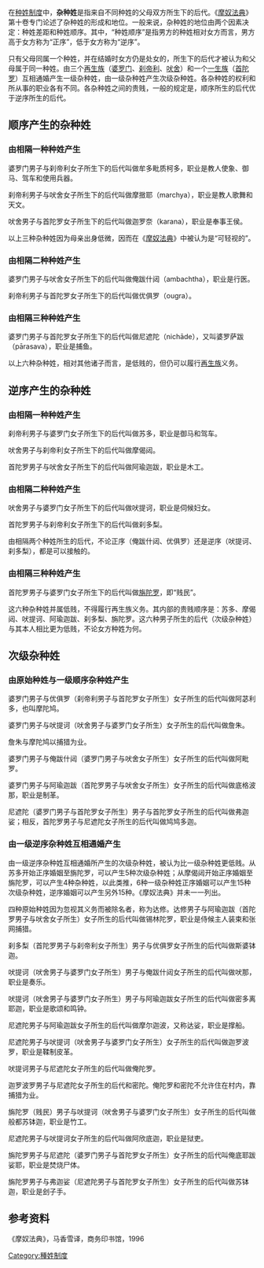 {{no footnotes|time=2017-03-13T01:02:32+00:00}}
在[[种姓制度|种姓制度]]中，'''杂种姓'''是指来自不同种姓的父母双方所生下的后代。《[[摩奴法典|摩奴法典]]》第十卷专门论述了杂种姓的形成和地位。一般来说，杂种姓的地位由两个因素决定：种姓差距和种姓顺序。其中，“种姓顺序”是指男方的种姓相对女方而言，男方高于女方称为“正序”，低于女方称为“逆序”。 

只有父母同属一个种姓，并在结婚时女方仍是处女的，所生下的后代才被认为和父母属于同一种姓。由三个[[再生族|再生族]]（[[婆罗门|婆罗门]]、[[刹帝利|刹帝利]]、[[吠舍|吠舍]]）和一个[[一生族|一生族]]（[[首陀罗|首陀罗]]）互相通婚产生一级杂种姓，由一级杂种姓产生次级杂种姓。各杂种姓的权利和所从事的职业各有不同。各杂种姓之间的贵贱，一般的规定是，顺序所生的后代优于逆序所生的后代。

== 顺序产生的杂种姓 ==
=== 由相隔一种种姓产生 ===
婆罗门男子与刹帝利女子所生下的后代叫做牟多毗质柯多，职业是教人使象、御马、驾车和使用兵器。

刹帝利男子与吠舍女子所生下的后代叫做摩㨖耶（marchya），职业是教人歌舞和天文。

吠舍男子与首陀罗女子所生下的后代叫做迦罗奈（karana），职业是奉事王侯。

以上三种杂种姓因为母亲出身低微，因而在《[[摩奴法典|摩奴法典]]》中被认为是“可轻视的”。

=== 由相隔二种种姓产生 ===
婆罗门男子与吠舍女子所生下的后代叫做俺跋什闼（ambachtha），职业是行医。

刹帝利男子与首陀罗女子所生下的后代叫做优俱罗（ougra）。

=== 由相隔三种种姓产生 ===
婆罗门男子与首陀罗女子所生下的后代叫做尼遮陀（nichāde），又叫婆罗萨跋（pārasava），职业是捕鱼。

以上六种杂种姓，相对其他诸子而言，是低贱的，但仍可以履行[[再生族|再生族]]义务。

== 逆序产生的杂种姓 ==
=== 由相隔一种种姓产生 ===
刹帝利男子与婆罗门女子所生下的后代叫做苏多，职业是御马和驾车。

吠舍男子与刹帝利女子所生下的后代叫做摩偈闼。

首陀罗男子与吠舍女子所生下的后代叫做阿瑜迦跋，职业是木工。
=== 由相隔二种种姓产生 ===
吠舍男子与婆罗门女子所生下的后代叫做吠提诃，职业是伺候妇女。

首陀罗男子与刹帝利女子所生下的后代叫做刹多梨。

由相隔两个种姓所生的后代，不论正序（俺跋什闼、优俱罗）还是逆序（吠提诃、刹多梨），都是可以接触的。
=== 由相隔三种种姓产生 ===
首陀罗男子与婆罗门女子所生下的后代叫做[[旃陀罗|旃陀罗]]，即“贱民”。

这六种杂种姓并属低贱，不得履行再生族义务。其内部的贵贱顺序是：苏多、摩偈闼、吠提诃、阿瑜迦跋、刹多梨、旃陀罗。这六种男子所生的后代（次级杂种姓）与其本人相比更为低贱，不论女方种姓为何。

== 次级杂种姓 ==
=== 由原始种姓与一级顺序杂种姓产生 ===
婆罗门男子与优俱罗（刹帝利男子与首陀罗女子所生）女子所生的后代叫做阿苾利多，也叫摩陀鸠。

婆罗门男子与吠提诃（吠舍男子与婆罗门女子所生）女子所生的后代叫做詹朱。

詹朱与摩陀鸠以捕猎为业。

婆罗门男子与俺跋什闼（婆罗门男子与吠舍女子所生）女子所生的后代叫做阿毗罗。

婆罗门男子与阿瑜迦跋（首陀罗男子与吠舍女子所生）女子所生的后代叫做底格波那，职业是制革。

尼遮陀（婆罗门男子与首陀罗女子所生）男子与首陀罗女子所生的后代叫做弗迦娑；相反，首陀罗男子与尼遮陀女子所生的后代叫做鸠鸠多迦。

=== 由一级逆序杂种姓互相通婚产生 ===
由一级逆序杂种姓互相通婚所产生的次级杂种姓，被认为比一级杂种姓更低贱。从苏多开始正序婚姻至旃陀罗，可以产生5种次级杂种姓；从摩偈闼开始正序婚姻至旃陀罗，可以产生4种杂种姓，以此类推，6种一级杂种姓正序婚姻可以产生15种次级杂种姓，逆序婚姻可以产生另外15种。《摩奴法典》并未一一列出。

四种原始种姓因为忽视其义务而被除名者，称为达修。达修男子与阿瑜迦跋（首陀罗男子与吠舍女子所生）女子所生的后代叫做锡林陀罗，职业是侍候主人装束和张网捕猎。

刹多梨（首陀罗男子与刹帝利女子所生）男子与优俱罗女子所生的后代叫做斯婆钵迦。

吠提诃（吠舍男子与婆罗门女子所生）男子与俺跋什闼女子所生的后代叫做吠那，职业是奏乐。

吠提诃（吠舍男子与婆罗门女子所生）男子与阿瑜迦跋女子所生的后代叫做密多离耶迦，职业是歌颂和鸣钟。

尼遮陀男子与阿瑜迦跋女子所生的后代叫做摩尔迦波，又称达娑，职业是撑船。

尼遮陀男子与吠提诃（吠舍男子与婆罗门女子所生）女子所生的后代叫做迦罗波罗，职业是鞣制皮革。

吠提诃男子与尼遮陀女子所生的后代叫做俺陀罗。

迦罗波罗男子与尼遮陀女子所生的后代和密陀。俺陀罗和密陀不允许住在村内，靠捕猎为业。

旃陀罗（贱民）男子与吠提诃（吠舍男子与婆罗门女子所生）女子所生的后代叫做般都苏钵迦，职业是竹工。

尼遮陀男子与吠提诃女子所生的后代叫做阿欣底迦，职业是狱吏。

旃陀罗男子与尼遮陀（婆罗门男子与首陀罗女子所生）女子所生的后代叫俺底耶跋娑耶，职业是焚烧尸体。

旃陀罗男子与弗迦娑（尼遮陀男子与首陀罗女子所生）女子所生的后代叫做苏钵迦，职业是刽子手。

== 参考资料 ==
《摩奴法典》，马香雪译，商务印书馆，1996

[[Category:種姓制度|Category:種姓制度]]